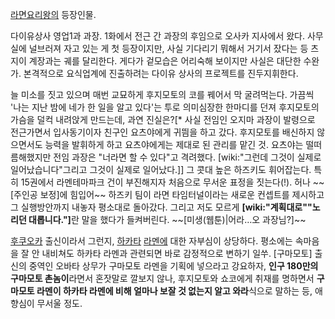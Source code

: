 [[라면요리왕]]의 등장인물.

다이유상사 영업1과 과장. 1화에서 전근 간 과장의 후임으로 오사카 지사에서 왔다. 사무실에 널브러져 자고 있는 게 첫 등장이지만, 사실 기다리기 뭐해서 거기서 잤다는 등 츠지이 계장과는 궤를 달리한다. 게다가 겉모습은 어리숙해 보이지만 사실은 대단한 수완가. 본격적으로 요식업계에 진출하려는 다이유 상사의 프로젝트를 진두지휘한다.

늘 미소를 짓고 있으며 매번 교묘하게 후지모토의 코를 꿰어서 막 굴려먹는다. 가끔씩 '나는 지난 밤에 네가 한 일을 알고 있다'는 투로 의미심장한 한마디를 던져 후지모토의 가슴을 덜컥 내려앉게 만드는데, 과연 진실은?[* 사실 전임인 오지마 과장이 발령으로 전근가면서 입사동기이자 친구인 요츠야에게 귀띔을 하고 갔다. 후지모토를 배신하지 않으면서도 능력을 발휘하게 하고 요츠야에게는 제대로 된 관리를 맡긴 것. 요츠야는 떨떠름해했지만 전임 과장은 "너라면 할 수 있다"고 격려했다. [wiki:"그런데 그것이 실제로 일어났습니다"그리고 그것이 실제로 일어났다.]] 그 콧대 높은 하즈키도 휘어잡는다. 특히 15권에서 라멘테마파크 건이 부진해지자 처음으로 무서운 표정을 짓는다(!). 허나 ~~[주인공 보정]에 힘입어~~ 하즈키 팀이 라면 타임터널이라는 새로운 컨셉트를 제시하고 그 실행방안까지 내놓자 평소대로 돌아갔다. 그리고 저도 모르게 '''[wiki:"계획대로""노리던 대롭니다."]'''란 말을 했다가 들켜버린다. ~~[미생(웹툰)|어라…오 과장님?]~~

[[후쿠오카]] 출신이라서 그런지, [[하카타]] [[라멘]]에 대한 자부심이 상당하다. 평소에는 속마음을 잘 안 내비쳐도 하카타 라멘과 관련되면 바로 감정적으로 변하기 일쑤. [구마모토] 출신의 중역인 오바타 상무가 구마모토 라멘을 기획에 넣으라고 강요하자, '''인구 180만의 구마모토 촌놈이'''라면서 혼잣말로 깔보지 않나, 후지모토와 쇼코에게 취재를 명하면서 '''구마모토 라멘이 하카타 라멘에 비해 얼마나 보잘 것 없는지 알고 와라'''식으로 말하는 등, 애향심이 무서울 정도.
